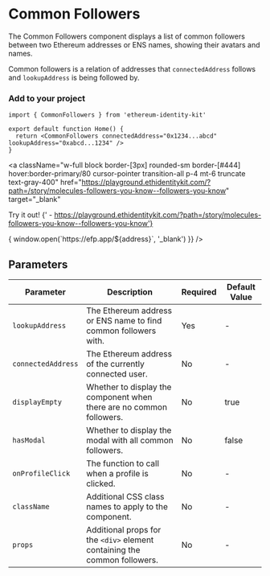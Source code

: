 
# Common Followers

The Common Followers component displays a list of common followers between two Ethereum addresses or ENS names, showing their avatars and names.

Common followers is a relation of addresses that `connectedAddress` follows and `lookupAddress` is being followed by.

### Add to your project

```tsx copy
import { CommonFollowers } from 'ethereum-identity-kit'

export default function Home() {
  return <CommonFollowers connectedAddress="0x1234...abcd" lookupAddress="0xabcd...1234" />
}
```

<a
  className="w-full block border-[3px] rounded-sm border-[#444] hover:border-primary/80 cursor-pointer transition-all p-4 mt-6 truncate text-gray-400"
  href="https://playground.ethidentitykit.com/?path=/story/molecules-followers-you-know--followers-you-know"
  target="_blank"
>
  <span className="text-primary">Try it out!</span>
  <span className="text-gray-400">
    {' - https://playground.ethidentitykit.com/?path=/story/molecules-followers-you-know--followers-you-know'}
  </span>
</a>

<div className="w-full bg-[#222] border-[3px] rounded-sm border-[#444] p-8 mt-8 flex justify-center items-center">
  <CommonFollowers
    connectedAddress="0xc983ebc9db969782d994627bdffec0ae6efee1b3"
    lookupAddress="0x983110309620d911731ac0932219af06091b6744"
    onProfileClick={(address) => {
      window.open(`https://efp.app/${address}`, '_blank')
    }}
  />
</div>

## Parameters

| Parameter          | Description                                                               | Required | Default Value |
| ------------------ | ------------------------------------------------------------------------- | -------- | ------------- |
| `lookupAddress`    | The Ethereum address or ENS name to find common followers with.           | Yes      | -             |
| `connectedAddress` | The Ethereum address of the currently connected user.                     | No       | -             |
| `displayEmpty`     | Whether to display the component when there are no common followers.      | No       | true          |
| `hasModal`         | Whether to display the modal with all common followers.                   | No       | false         |
| `onProfileClick`   | The function to call when a profile is clicked.                           | No       | -             |
| `className`        | Additional CSS class names to apply to the component.                     | No       | -             |
| `props`            | Additional props for the `<div>` element containing the common followers. | No       | -             |
